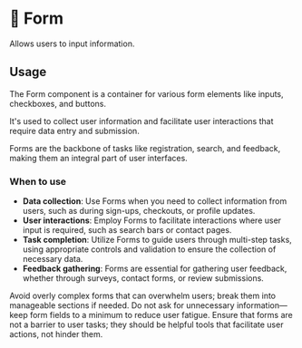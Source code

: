 # 💠 Form

Allows users to input information.

## Usage

The Form component is a container for various form elements like inputs, checkboxes, and buttons. 

It's used to collect user information and facilitate user interactions that require data entry and submission. 

Forms are the backbone of tasks like registration, search, and feedback, making them an integral part of user interfaces.

### When to use
- **Data collection**: Use Forms when you need to collect information from users, such as during sign-ups, checkouts, or profile updates.
- **User interactions**: Employ Forms to facilitate interactions where user input is required, such as search bars or contact pages.
- **Task completion**: Utilize Forms to guide users through multi-step tasks, using appropriate controls and validation to ensure the collection of necessary data.
- **Feedback gathering**: Forms are essential for gathering user feedback, whether through surveys, contact forms, or review submissions.

Avoid overly complex forms that can overwhelm users; break them into manageable sections if needed. Do not ask for unnecessary information—keep form fields to a minimum to reduce user fatigue. Ensure that forms are not a barrier to user tasks; they should be helpful tools that facilitate user actions, not hinder them.